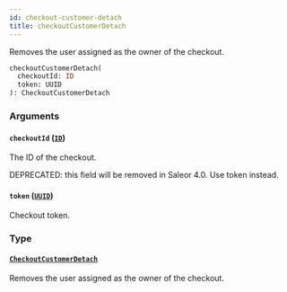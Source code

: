 ```yaml
---
id: checkout-customer-detach
title: checkoutCustomerDetach
---
```


Removes the user assigned as the owner of the checkout.

```graphql
checkoutCustomerDetach(
  checkoutId: ID
  token: UUID
): CheckoutCustomerDetach

```

### Arguments

#### `checkoutId` ([`ID`](/docs/developer/api-reference/scalars/id))

The ID of the checkout.

DEPRECATED: this field will be removed in Saleor 4.0. Use token instead.

#### `token` ([`UUID`](/docs/developer/api-reference/scalars/uuid))

Checkout token.

### Type

#### [`CheckoutCustomerDetach`](/docs/developer/api-reference/objects/checkout-customer-detach)

Removes the user assigned as the owner of the checkout.
